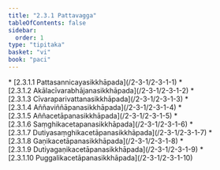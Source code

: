```yaml
---
title: "2.3.1 Pattavagga"
tableOfContents: false
sidebar:
  order: 1
type: "tipitaka"
basket: "vi"
book: "paci"
---
```



<DynamicBreadcrumb />



<TableOfContents book="paci" section="2.3.1">
* [2.3.1.1 Pattasannicayasikkhāpada](/2-3-1/2-3-1-1)
* [2.3.1.2 Akālacīvarabhājanasikkhāpada](/2-3-1/2-3-1-2)
* [2.3.1.3 Cīvaraparivattanasikkhāpada](/2-3-1/2-3-1-3)
* [2.3.1.4 Aññaviññāpanasikkhāpada](/2-3-1/2-3-1-4)
* [2.3.1.5 Aññacetāpanasikkhāpada](/2-3-1/2-3-1-5)
* [2.3.1.6 Saṃghikacetapanasikkhāpada](/2-3-1/2-3-1-6)
* [2.3.1.7 Dutiyasaṃghikacetāpanasikkhāpada](/2-3-1/2-3-1-7)
* [2.3.1.8 Gaṇikacetāpanasikkhāpada](/2-3-1/2-3-1-8)
* [2.3.1.9 Dutiyagaṇikacetāpanasikkhāpada](/2-3-1/2-3-1-9)
* [2.3.1.10 Puggalikacetāpanasikkhāpada](/2-3-1/2-3-1-10)
</TableOfContents>
